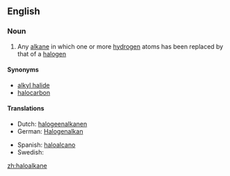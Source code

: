 ==English==
===Noun===
{{wikipedia}}
{{en-noun}}

# {{context|organic chemistry|lang=en}} Any [[alkane]] in which one or more [[hydrogen]] atoms has been replaced by that of a [[halogen]]

====Synonyms====
*[[alkyl halide]]
*[[halocarbon]]

====Translations====
{{trans-top|chemical compound}}
* Dutch: [[halogeenalkanen]]
* German: [[Halogenalkan]]
{{trans-mid}}
* Spanish: [[haloalcano]]
* Swedish: {{t-|sv|halogenalkan|c}}
{{trans-bottom}}

[[zh:haloalkane]]